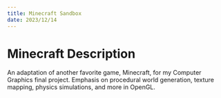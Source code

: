 ```yaml
---
title: Minecraft Sandbox
date: 2023/12/14
---
```


# Minecraft Description


<ProjectPage src="/images/projects/minecraft.jpg" alt="Minecraft Screenshot" gitLink="https://github.com/gavin-dhanda/Minecraft-Sandbox"/>

An adaptation of another favorite game, Minecraft, for my Computer Graphics final project. Emphasis on procedural world generation, texture mapping, physics simulations, and more in OpenGL.

